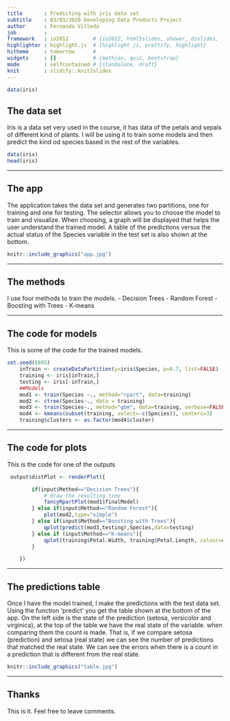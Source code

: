 ```yaml
---
title       : Predicting with iris data set
subtitle    : 03/03/2020 Developing Data Products Project
author      : Fernanda Villeda
job         : 
framework   : io2012        # {io2012, html5slides, shower, dzslides, ...}
highlighter : highlight.js  # {highlight.js, prettify, highlight}
hitheme     : tomorrow      # 
widgets     : []            # {mathjax, quiz, bootstrap}
mode        : selfcontained # {standalone, draft}
knit        : slidify::knit2slides
---
```

```r
data(iris)
```

## The data set
Iris is a data set very used in the course, it has data of the petals and sepals of different kind of plants. I will be using it to train some models and then predict the kind od species based in the rest of the variables. 
```r
data(iris)
head(iris)
```

---

## The app
The application takes the data set and generates two partitions, one for training and one for testing.
The selector allows you to choose the model to train and visualize. When choosing, a graph will be displayed that helps the user understand the trained model.
A table of the predictions versus the actual status of the Species variable in the test set is also shown at the bottom.

```r
knitr::include_graphics("app.jpg")
```


--- 

## The methods
I use four methods to train the models.
- Decision Trees
- Random Forest
- Boosting with Trees
- K-means

---

## The code for models
This is some of the code for the trained models. 
```r
set.seed(6895)
    inTrain <- createDataPartition(y=iris$Species, p=0.7, list=FALSE)
    training <- iris[inTrain,]
    testing <- iris[-inTrain,]
    ##Models
    mod1 <- train(Species ~., method="rpart", data=training)
    mod2 <- ctree(Species~., data = training)
    mod3 <- train(Species~., method="gbm", data=training, verbose=FALSE)
    mod4 <- kmeans(subset(training, select=-c(Species)), centers=3)
    training$clusters <- as.factor(mod4$cluster)
```

---

## The code for plots
This is the code for one of the outputs
```r
 output$distPlot <- renderPlot({

        if(input$Method=="Decision Trees"){
            # draw the resulting tree
            fancyRpartPlot(mod1$finalModel)
        } else if(input$Method=="Random Forest"){
            plot(mod2,type="simple")
        } else if(input$Method=="Boosting with Trees"){
            qplot(predict(mod3,testing),Species,data=testing)
        } else if (input$Method=="K-means"){
            qplot(training$Petal.Width, training$Petal.Length, colour=clusters, data = training)
        }

    })
```

---

## The predictions table

Once I have the model trained, I make the predictions with the test data set. Using the function 'predict' you get the table shown at the bottom of the app.
On the left side is the state of the prediction (setosa, versicolor and virginica), at the top of the table we have the real state of the variable. when comparing them the count is made. That is, if we compare setosa (prediction) and setosa (real state) we can see the number of predictions that matched the real state. We can see the errors when there is a count in a prediction that is different from the real state.

```r
knitr::include_graphics("table.jpg")
```

---
## Thanks
This is it. Feel free to leave comments.
